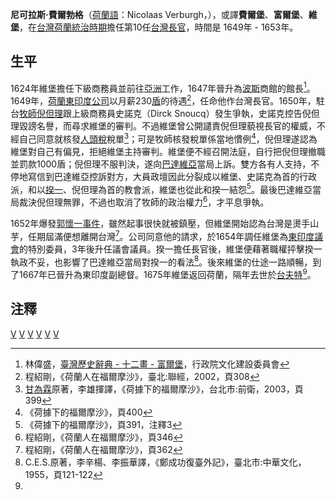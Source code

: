 '''尼可拉斯·費爾勃格'''（[[荷蘭語|荷蘭語]]：Nicolaas Verburgh，{{Bd|？||1676年}}），或譯'''費爾堡'''、'''富爾堡'''、'''維堡'''，在[[台灣荷蘭統治時期|台灣荷蘭統治時期]]擔任第10任[[台灣長官|台灣長官]]，時間是 1649年 - 1653年。

==生平==
1624年維堡擔任下級商務員並前往[[亞洲|亞洲]]工作，1647年晉升為[[波斯|波斯]]商館的館長<ref name="辭典">林偉盛，[http://nrch.cca.gov.tw/ccahome/website/site20/contents/012/cca220003-li-wpkbhisdict002961-0877-u.xml 臺灣歷史辭典 - 十二畫 - 富爾堡]{{dead link|date=2017年12月 |bot=InternetArchiveBot |fix-attempted=yes }}，行政院文化建設委員會</ref>。1649年，[[荷蘭東印度公司|荷蘭東印度公司]]以月薪230[[荷蘭盾|盾]]的待遇<ref>程紹剛，《荷蘭人在福爾摩沙》，臺北:聯經，2002，頁308</ref>，任命他作台灣長官。1650年，駐台[[牧師|牧師]][[倪但理|倪但理]]跟上級商務員史諾克（Dirck Snoucq）發生爭執，史諾克控告倪但理毀謗名譽，而尋求維堡的審判。不過維堡曾公開譴責倪但理藐視長官的權威，不經自己同意就核發[[人頭稅|人頭稅]]稅單<ref>[[甘為霖|甘為霖]]原著，李雄揮譯，《荷據下的福爾摩沙》，台北市:前衛，2003，頁399</ref>；可是牧師核發稅單係當地慣例<ref>《荷據下的福爾摩沙》，頁400</ref>，倪但理遂認為維堡對自己有偏見，拒絕維堡主持審判。維堡便不經召開法庭，自行把倪但理撤職並罰款1000盾；倪但理不服判決，遂向[[巴達維亞|巴達維亞]]當局上訴。雙方各有人支持，不停地寫信到巴達維亞控訴對方，大員政壇因此分裂成以維堡、史諾克為首的行政派，和以[[揆一|揆一]]、倪但理為首的教會派，維堡也從此和揆一結怨<ref>《荷據下的福爾摩沙》，頁391，注釋3</ref>。最後巴達維亞當局裁決倪但理無罪，不過也取消了牧師的政治權力<ref>程紹剛，《荷蘭人在福爾摩沙》，頁346</ref>，才平息爭執。

1652年爆發[[郭懷一事件|郭懷一事件]]，雖然起事很快就被鎮壓，但維堡開始認為台灣是燙手山芋，任期屆滿便想離開台灣<ref>程紹剛，《荷蘭人在福爾摩沙》，頁362</ref>。公司同意他的請求，於1654年調任維堡為[[東印度議會|東印度議會]]的特別委員，3年後升任議會議員。揆一擔任長官後，維堡便藉著職權抨擊揆一執政不妥，也影響了巴達維亞當局對揆一的看法<ref>C.E.S.原著，李辛楊、李振華譯，《鄭成功復臺外記》，臺北市:中華文化，1955，頁121-122</ref>。後來維堡的仕途一路順暢，到了1667年已晉升為東印度副總督。1675年維堡返回荷蘭，隔年去世於[[台夫特|台夫特]]<ref name="辭典"></ref>。

==注釋==
{{reflist|2}}

{{start box}}
{{s-off}}
{{Succession box
| title  = [[File:VOC.svg|16px]] [[台灣長官|台灣長官]]
| years  = 1649年－1653年
| before = [[彼得·安托尼斯宗·歐沃特瓦特|彼得·安托尼斯宗·歐沃特瓦特]]
| after  =[[康納利斯·西撤爾|康納利斯·西撤爾]]
}}
{{end box}}
{{臺灣統治者}}
{{Dutch Formosa}}

[[Category:台灣荷西殖民時期人物|V]]
[[Category:生年不詳|V]]
[[Category:1676年逝世|V]]
[[Category:代尔夫特人|V]]
[[Category:台灣長官|V]]
[[Category:在台灣的荷蘭人|V]]